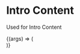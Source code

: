 
<Meta title='Components/Intro Content' component={IntroContent} />

# Intro Content

Used for Intro Content

<Canvas>
  <Story
    name='Details'
    args={{
      mainTitle: 'Hi There my name is',
      accentMainTitle: ' Danielle',
      subTitle: 'Front End Developer',
    }}
  >
    {(args) => (
      <div style={{ width: '100%', height: '100%', backgroundColor: 'black' }}>
        <IntroContent {...args} />
      </div>
    )}
  </Story>
</Canvas>

